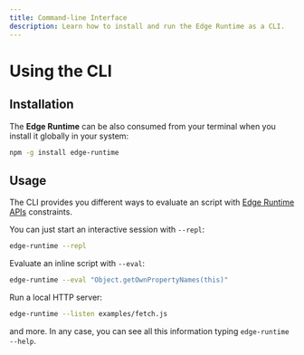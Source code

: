 ```yaml
---
title: Command-line Interface
description: Learn how to install and run the Edge Runtime as a CLI.
---
```


# Using the CLI

## Installation

The **Edge Runtime** can be also consumed from your terminal when you install it globally in your system:

```sh npm2yarn
npm -g install edge-runtime
```

## Usage

The CLI provides you different ways to evaluate an script with [Edge Runtime APIs](/features/available-apis) constraints.

You can just start an interactive session with `--repl`:

```bash
edge-runtime --repl
```

Evaluate an inline script with `--eval`:

```bash
edge-runtime --eval "Object.getOwnPropertyNames(this)"
```

Run a local HTTP server:

```bash
edge-runtime --listen examples/fetch.js
```

and more. In any case, you can see all this information typing `edge-runtime --help`.
